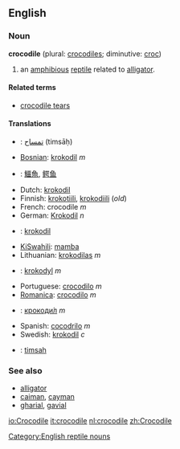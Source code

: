 ==English==

===Noun===
'''crocodile''' (plural: [[crocodiles]]; diminutive: [[croc]])

#an [[amphibious]] [[reptile]] related to [[alligator]].

====Related terms====
*[[crocodile tears]]

====Translations====
*{{ar}}: [[تمساح]] (timsāḥ)
*[[Bosnian]]: [[krokodil]] ''m''
*{{zh}}: [[鱷魚]], [[鳄鱼]]
*Dutch: [[krokodil]]
*Finnish: [[krokotiili]], [[krokodiili]] (''old'')
*French: crocodile ''m''
*German: [[Krokodil]] ''n''
*{{hu}}: [[krokodil]]
*[[KiSwahili]]: [[mamba]]
*Lithuanian: [[krokodilas]] ''m''
*{{pl}}: [[krokodyl]] ''m''
*Portuguese: [[crocodilo]] ''m''
*[[Romanica]]: [[crocodilo]] ''m''
*{{ru}}: [[крокодил|крокоди́л]] ''m''
*Spanish: [[cocodrilo]] ''m''
*Swedish: [[krokodil]] ''c''
*{{tr}}: [[timsah]]

===See also===
*[[alligator]]
*[[caiman]], [[cayman]]
*[[gharial]], [[gavial]]

[[Category:English reptile nouns]]

[[io:Crocodile]]
[[it:crocodile]]
[[nl:crocodile]]
[[zh:Crocodile]]